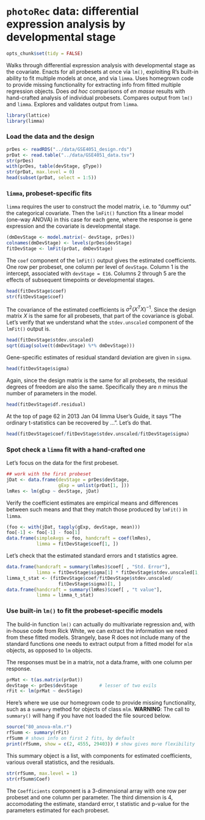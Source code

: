 `photoRec` data: differential expression analysis by developmental stage
========================================================

```r
opts_chunk$set(tidy = FALSE)
```

Walks through differential expression analysis with developmental stage as the covariate. Enacts for all probesets at once via `lm()`, exploiting R's built-in ability to fit multiple models at once, and via `limma`. Uses homegrown code to provide missing functionality for extracting info from fitted multiple regression objects. Does *ad hoc* comparisons of *en masse* results with hand-crafted analysis of individual probesets. Compares output from `lm()` and `limma`. Explores and validates output from `limma`.

```r
library(lattice)
library(limma)
```

### Load the data and the design

```r
prDes <- readRDS("../data/GSE4051_design.rds")
prDat <- read.table("../data/GSE4051_data.tsv")
str(prDes)
with(prDes, table(devStage, gType))
str(prDat, max.level = 0)
head(subset(prDat, select = 1:5))
```

### `limma`, probeset-specific fits

`limma` requires the user to construct the model matrix, i.e. to "dummy out" the categorical covariate. Then the `lmFit()` function fits a linear model (one-way ANOVA) in this case for each gene, where the response is gene expression and the covariate is developmental stage.

```r
(dmDevStage <- model.matrix(~ devStage, prDes))
colnames(dmDevStage) <- levels(prDes$devStage)
fitDevStage <- lmFit(prDat, dmDevStage)
```

The `coef` component of the `lmFit()` output gives the estimated coefficients. One row per probeset, one column per level of `devStage`. Column 1 is the intercept, associated with `devStage = E16`. Columns 2 through 5 are the effects of subsequent timepoints or developmental stages.

```r
head(fitDevStage$coef)
str(fitDevStage$coef)
```

The covariance of the estimated coefficients is $\sigma^{2} (X^{T}X)^{-1}$. Since the design matrix $X$ is the same for all probesets, that part of the covariance is global. Let's verify that we understand what the `stdev.unscaled` component of the `lmFit()` output is.

```r
head(fitDevStage$stdev.unscaled)
sqrt(diag(solve(t(dmDevStage) %*% dmDevStage)))
```

Gene-specific estimates of residual standard deviation are given in `sigma`.

```r
head(fitDevStage$sigma)
```

Again, since the design matrix is the same for all probesets, the residual degrees of freedom are also the same. Specifically they are $n$ minus the number of parameters in the model.
```r
head(fitDevStage$df.residual)
```

At the top of page 62 in 2013 Jan 04 limma User's Guide, it says "The ordinary t-statistics can be recovered by ...". Let's do that.

```r
head(fitDevStage$coef/fitDevStage$stdev.unscaled/fitDevStage$sigma)
```

### Spot check a `limma` fit with a hand-crafted one

Let's focus on the data for the first probeset.
```r
## work with the first probeset
jDat <- data.frame(devStage = prDes$devStage,
                   gExp = unlist(prDat[1, ]))
lmRes <- lm(gExp ~ devStage, jDat)
```

Verify the coefficient estimates are empirical means and differences between such means and that they match those produced by `lmFit()` in `limma`.
```r
(foo <- with(jDat, tapply(gExp, devStage, mean)))
foo[-1] <- foo[-1] - foo[1]
data.frame(simpleAvgs = foo, handcraft = coef(lmRes),
           limma = fitDevStage$coef[1, ])
```

Let's check that the estimated standard errors and t statistics agree.
```r
data.frame(handcraft = summary(lmRes)$coef[ , "Std. Error"],
           limma = fitDevStage$sigma[1] * fitDevStage$stdev.unscaled[1, ])
limma_t_stat <- (fitDevStage$coef/fitDevStage$stdev.unscaled/
                   fitDevStage$sigma)[1, ]
data.frame(handcraft = summary(lmRes)$coef[ , "t value"],
           limma = limma_t_stat)
```

### Use built-in `lm()` to fit the probeset-specific models

The build-in function `lm()` can actually do multivariate regression and, with in-house code from Rick White, we can extract the information we need from these fitted models. Strangely, base R does not include many of the standard functions one needs to extract output from a fitted model for `mlm` objects, as opposed to `lm` objects.

The responses must be in a matrix, not a data.frame, with one column per response.
```r
prMat <- t(as.matrix(prDat))
devStage <- prDes$devStage        # lesser of two evils
rFit <- lm(prMat ~ devStage)
```

Here's where we use our homegrown code to provide missing functionality, such as a `summary` method for objects of class `mlm`. __WARNING__: The call to `summary()` will hang if you have not loaded the file sourced below.

```r
source("80_anova-mlm.r")
rfSumm <- summary(rFit)
rfSumm # shows info on first 2 fits, by default
print(rfSumm, show = c(2, 4555, 29403)) # show gives more flexibility
```

This summary object is a list, with components for estimated coefficients, various overall statistics, and the residuals.

```r
str(rfSumm, max.level = 1)
str(rfSumm$Coef)
```

The `Coefficients` component is a 3-dimensional array with one row per probeset and one column per parameter. The third dimension is 4, accomodating the estimate, standard error, t statistic and p-value for the parameters estimated for each probeset.



